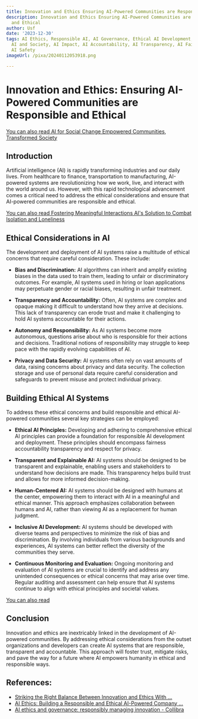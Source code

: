 ```yaml
---
title: Innovation and Ethics Ensuring AI-Powered Communities are Responsible and Ethical
description: Innovation and Ethics Ensuring AI-Powered Communities are Responsible
  and Ethical
author: Usf
date: '2023-12-30'
tags: AI Ethics, Responsible AI, AI Governance, Ethical AI Development, AI Policy,
  AI and Society, AI Impact, AI Accountability, AI Transparency, AI Fairness, AI Bias,
  AI Safety
imageUrl: /pixa/20240112053918.png

---
```

# Innovation and Ethics: Ensuring AI-Powered Communities are  Responsible and Ethical

[You  can  also read AI for Social  Change Empowered Communities,  Transformed  Society](AI%20for%20Social%20Change%20Empowered%20Communities%2C%20Transformed%20Society)


## Introduction

Artificial intelligence  (AI) is rapidly transforming industries and our daily lives. From healthcare to finance, transportation to manufacturing, AI-powered systems are revolutionizing  how we work,  live, and interact with the world around us. However, with this rapid technological advancement comes a critical need to address the ethical considerations and ensure that AI-powered communities are responsible and ethical.

[You can also read Fostering Meaningful Interactions AI's Solution to Combat Isolation and Loneliness](Fostering%20Meaningful%20Interactions%20AI%27s%20Solution%20to%20Combat%20Isolation%20and%20Loneliness)


## Ethical Considerations in AI

The development and deployment of AI systems raise a multitude of  ethical concerns that require careful consideration. These include:

-  **Bias and Discrimination:** AI algorithms can inherit and amplify existing biases in the data used to  train them, leading  to unfair or discriminatory outcomes. For example, AI systems used in hiring or  loan applications may perpetuate  gender or  racial biases, resulting in unfair treatment.

- **Transparency and Accountability:** Often, AI systems are complex and  opaque making it difficult to understand  how they arrive at decisions. This lack of transparency can erode trust and make it challenging  to hold  AI systems accountable  for their actions.

- **Autonomy and  Responsibility:** As AI systems become more autonomous, questions arise about who is  responsible for their actions and decisions. Traditional notions  of responsibility may  struggle  to keep pace  with the rapidly evolving capabilities of AI.

- **Privacy and Data Security:** AI  systems often rely on vast amounts of data, raising concerns about privacy and  data security. The collection storage and use of personal data require careful consideration and safeguards to prevent  misuse and protect individual privacy.

## Building Ethical AI Systems

To address these ethical concerns  and build responsible and  ethical AI-powered communities several key strategies  can be employed:

-  **Ethical AI Principles:** Developing and adhering to comprehensive ethical AI principles can provide a foundation for responsible AI development and deployment. These principles should  encompass fairness accountability transparency and respect for privacy.

- **Transparent and Explainable AI:** AI systems should be  designed  to be transparent and explainable, enabling users and stakeholders to understand how decisions are made. This transparency helps build trust and  allows for more informed decision-making.

- **Human-Centered AI:** AI systems  should be  designed with humans at  the center, empowering them to interact  with AI in a meaningful and ethical manner. This approach emphasizes collaboration between humans and AI, rather than viewing AI as a replacement for human judgment.

- **Inclusive AI Development:** AI systems should  be developed with diverse teams and perspectives to minimize the risk of bias and discrimination. By involving individuals from various backgrounds and experiences, AI systems can better reflect the diversity of the communities they serve.

-  **Continuous Monitoring and Evaluation:** Ongoing  monitoring and evaluation of AI systems are crucial to identify and address any unintended consequences or ethical concerns that may arise over time. Regular  auditing and assessment can help ensure that AI systems  continue  to align with ethical principles and societal values.

[You can also read ]()


##  Conclusion

Innovation  and ethics are inextricably linked in the development of AI-powered communities. By addressing  ethical considerations from the outset organizations  and developers can create AI systems that are responsible, transparent and  accountable. This approach will foster trust, mitigate risks, and pave the way for a future where AI empowers humanity in ethical  and responsible ways.

## References:
- [Striking the Right Balance Between Innovation and Ethics With ...](https://www.grazitti.com/blog/striking-the-right-balance-between-innovation-and-ethics-with-responsible-ai-development/)
- [AI Ethics: Building a Responsible and Ethical AI-Powered Company ...](https://fintelics.medium.com/ai-ethics-building-a-responsible-and-ethical-ai-powered-company-from-the-ground-up-da69eb413dd1)
- [AI ethics and governance: responsibly managing innovation - Collibra](https://www.collibra.com/us/en/blog/ai-ethics-and-governance-responsibly-managing-innovation)
